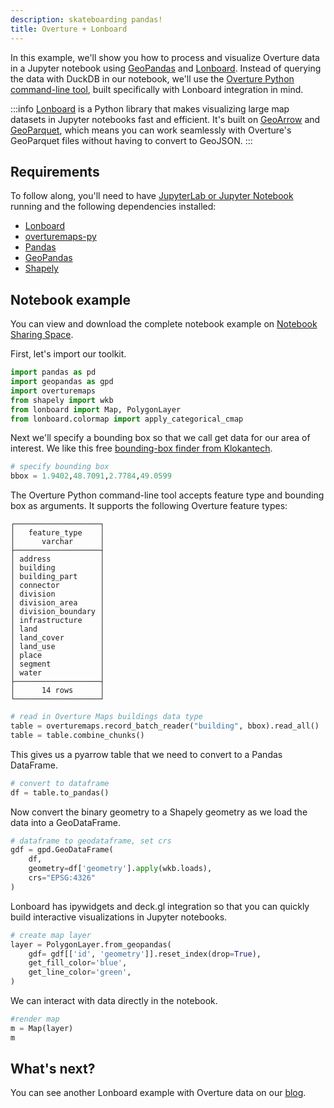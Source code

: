 ```yaml
---
description: skateboarding pandas!
title: Overture + Lonboard
---
```


In this example, we'll show you how to process and visualize Overture data in a Jupyter notebook using [GeoPandas](https://geopandas.org/en/stable/index.html) and [Lonboard](https://developmentseed.org/lonboard/latest/). Instead of querying the data with DuckDB in our notebook, we'll use the [Overture Python command-line tool](https://github.com/OvertureMaps/overturemaps-py), built specifically with Lonboard integration in mind. 

:::info
[Lonboard](https://developmentseed.org/lonboard/latest/) is a Python library that makes visualizing large map datasets in Jupyter notebooks fast and efficient. It's built on [GeoArrow](https://geoarrow.org/) and [GeoParquet](https://geoparquet.org/), which means you can work seamlessly with Overture's GeoParquet files without having to convert to GeoJSON.
:::

## Requirements

 To follow along, you'll need to have [JupyterLab or Jupyter Notebook](https://jupyter.org/) running and the following dependencies installed:
 - [Lonboard](https://developmentseed.org/lonboard/latest/#install)
 - [overturemaps-py](https://github.com/OvertureMaps/overturemaps-py)
 - [Pandas](https://pandas.pydata.org/)
 - [GeoPandas](https://geopandas.org/en/stable/index.html)
 - [Shapely](https://shapely.readthedocs.io/en/stable/index.html) 

## Notebook example
You can view and download the complete notebook example on [Notebook Sharing Space](https://notebooksharing.space/view/b63f6b3dda1da99c45caf53284fbc508aaae0a43480b43bb0316db636c5e6677). 

First, let's import our toolkit. 

``` python
import pandas as pd
import geopandas as gpd
import overturemaps 
from shapely import wkb
from lonboard import Map, PolygonLayer
from lonboard.colormap import apply_categorical_cmap
```

Next we'll specify a bounding box so that we call get data for our area of interest. We like this free [bounding-box finder from Klokantech](https://boundingbox.klokantech.com/).

``` python
# specify bounding box
bbox = 1.9402,48.7091,2.7784,49.0599
```
The Overture Python command-line tool accepts feature type and bounding box as arguments. It supports the following Overture feature types:

```
┌───────────────────┐
│   feature_type    │
│      varchar      │
├───────────────────┤
│ address           │
│ building          │
│ building_part     │
│ connector         │
│ division          │
│ division_area     │
│ division_boundary │
│ infrastructure    │
│ land              │
│ land_cover        │
│ land_use          │
│ place             │
│ segment           │
│ water             │
├───────────────────┤
│      14 rows      │
└───────────────────┘
```

``` python
# read in Overture Maps buildings data type
table = overturemaps.record_batch_reader("building", bbox).read_all()
table = table.combine_chunks()
```
This gives us a pyarrow table that we need to convert to a Pandas DataFrame. 

``` python
# convert to dataframe
df = table.to_pandas()
```

Now convert the binary geometry to a Shapely geometry as we load the data into a GeoDataFrame. 

``` python
# dataframe to geodataframe, set crs
gdf = gpd.GeoDataFrame(
    df, 
    geometry=df['geometry'].apply(wkb.loads), 
    crs="EPSG:4326"
)
```
Lonboard has ipywidgets and deck.gl integration so that you can quickly build interactive visualizations in Jupyter notebooks. 

``` python
# create map layer 
layer = PolygonLayer.from_geopandas(
    gdf= gdf[['id', 'geometry']].reset_index(drop=True),
    get_fill_color='blue',
    get_line_color='green',
)
```
We can interact with data directly in the notebook. 


``` python
#render map
m = Map(layer)
m
```

## What's next?
You can see another Lonboard example with Overture data on our [blog](https://docs.overturemaps.org/blog/2024/05/16/land-cover/). 

